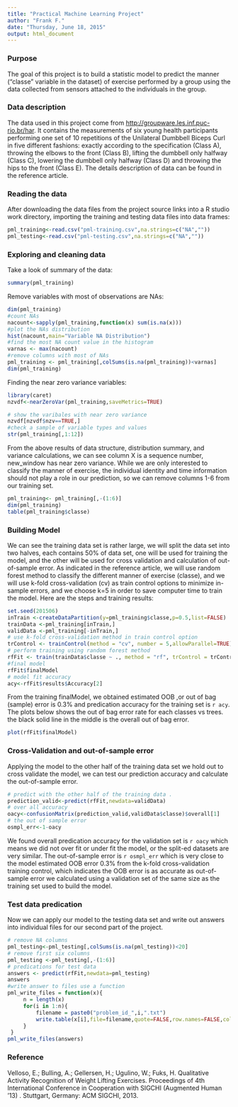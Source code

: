 ```yaml
---
title: "Practical Machine Learning Project"
author: "Frank F."
date: "Thursday, June 18, 2015"
output: html_document
---
```

### Purpose

The goal of this project is to build a statistic model to predict the manner ("classe" variable in the dataset) of exercise performed by a group using the data collected from sensors attached to the individuals in the group.   

### Data description

The data used in this project come from  <http://groupware.les.inf.puc-rio.br/har>. 
It contains the measurements of six young health participants performing one set of 10 repetitions of the Unilateral Dumbbell Biceps Curl in five different fashions: exactly according to the specification (Class A), throwing the elbows to the front (Class B), lifting the dumbbell only halfway (Class C), lowering the dumbbell only halfway (Class D) and throwing the hips to the front (Class E). The details description of data can be found in the reference article.

### Reading the data
After downloading the data files from the project source links into a R studio work directory, importing the training and testing data files into data frames:
```r
pml_training<-read.csv("pml-training.csv",na.strings=c("NA",""))
pml_testing<-read.csv("pml-testing.csv",na.strings=c("NA",""))
```

### Exploring and cleaning data
Take a look of summary of the data:
```r
summary(pml_training)
```
Remove variables with most of observations are NAs:
```r
dim(pml_training)
#count NAs
nacount<-sapply(pml_training,function(x) sum(is.na(x)))
#plot the NAs distribution
hist(nacount,main="Variable NA Distribution")
#find the most NA count value in the histogram
varnas <- max(nacount)
#remove columns with most of NAs
pml_training <- pml_training[,colSums(is.na(pml_training))<varnas]
dim(pml_training)
```
Finding the near zero variance variables:
```r
library(caret)
nzvdf<-nearZeroVar(pml_training,saveMetrics=TRUE)
```
```r
# show the varibales with near zero variance
nzvdf[nzvdf$nzv==TRUE,]
#check a sample of variable types and values
str(pml_training[,1:12])
```
From the above results of data structure, distribution summary, and variance calculations, we can see column X is a sequence number, new_window has near zero variance. While we are only interested to classify the manner of exercise, the individual identity and time information should not play a role in our prediction, so we can remove columns 1-6 from our training set.
```r
pml_training<- pml_training[,-(1:6)]
dim(pml_training)
table(pml_training$classe)
```

### Building Model 
We can see the training data set is rather large, we will split the data set into two halves, each contains 50% of data set, one will be used for training the model, and the other will be used for cross validation and calculation of out-of-sample error. As indicated in the reference article, we will use random forest method to classify the different manner of exercise (classe), and we will use k-fold cross-validation (cv) as train control options to minimize in-sample errors, and we choose k=5 in order to save computer time to train the model. Here are the steps and training results:
```r
set.seed(201506)
inTrain <-createDataPartition(y=pml_training$classe,p=0.5,list=FALSE)
trainData <-pml_training[inTrain,]
validData <-pml_training[-inTrain,]
# use k-fold cross-validation method in train control option
trControl <- trainControl(method = "cv", number = 5,allowParallel=TRUE)
# perform training using random forest method
rfFit <- train(trainData$classe ~ ., method = "rf", trControl = trControl, data =trainData)
#final model
rfFit$finalModel
# model fit accuracy
acy<-rfFit$results$Accuracy[2]
```
From the training finalModel, we obtained estimated OOB ,or out of bag (sample) error is 0.3% and predication accuracy for the training set is `r acy`.
The plots below shows the out of bag error rate for each classes vs trees. the black solid line in the middle is the overall out of bag error.
```r
plot(rfFit$finalModel)
```

### Cross-Validation and out-of-sample error
Applying the model to the other half of the training data set we hold out to cross validate the model, we can test our prediction accuracy and calculate the out-of-sample error.
```r
# predict with the other half of the training data .
prediction_valid<-predict(rfFit,newdata=validData)
# over all accuracy
oacy<-confusionMatrix(prediction_valid,validData$classe)$overall[1]
# the out of sample error
osmpl_err<-1-oacy
```
We found overall predication accuracy for the validation set is `r oacy`  which means we did not over fit or under fit the model, or the split-ed datasets are very similar.  The out-of-sample error is `r osmpl_err` which is very close to the model estimated OOB error 0.3% from the k-fold cross-validation training control, which indicates the OOB error is as accurate as out-of-sample error we calculated using a validation set of the same size as the training set used to build the model.

### Test data predication
Now we can apply our model to the testing data set and write out answers into individual files for our second part of the project. 
```r
# remove NA columns
pml_testing<-pml_testing[,colSums(is.na(pml_testing))<20]
# remove first six columns
pml_testing <-pml_testing[,-(1:6)]
# predications for test data
answers <- predict(rfFit,newdata=pml_testing)
answers
#write answer to files use a function
pml_write_files = function(x){
     n = length(x)
     for(i in 1:n){
         filename = paste0("problem_id_",i,".txt")
         write.table(x[i],file=filename,quote=FALSE,row.names=FALSE,col.nam=FALSE)
     }
 }
pml_write_files(answers)
```

### Reference
Velloso, E.; Bulling, A.; Gellersen, H.; Ugulino, W.; Fuks, H. Qualitative Activity Recognition of Weight Lifting Exercises. Proceedings of 4th International Conference in Cooperation with SIGCHI (Augmented Human '13) . Stuttgart, Germany: ACM SIGCHI, 2013.